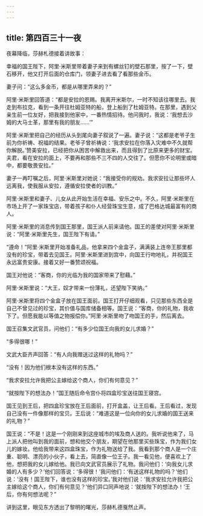 ```yaml
---
---
---
```

title: 第四百三十一夜
---






夜幕降临，莎赫札德接着讲故事：





幸福的国王陛下，阿里·米斯里带着妻子来到有螺丝钉的壁石那里，按了一下，壁石移开，他又打开后面的仓库门，领妻子进去看了看那些金币。

妻子问：“这么多金币，都是从哪里弄来的？”

阿里·米斯里回答道：“都是安拉的恩赐。我离开米斯尔，一时不知该往哪里去。我走到布拉克，看到一条开往杜姆亚特的船，登上船到了杜姆亚特。在那里，遇到父亲生前一位友好，把我接到他家中，一番热情招待。他问我时，我说：‘我想去沙姆的大马士革，那里有我的朋友……’”

阿里·米斯里把自己的经历从头到尾向妻子叙说了一遍。妻子说：“这都是老爷子生前为你祈祷、祝福的结果。老爷子曾祈祷说：‘我求安拉在你落入灾难中不久就帮你解脱。’赞美安拉，已经把你从困苦中解救出来，而且得到了比原来更多的财宝。夫君，看在安拉的面上，不要再和那些不三不四的人交往了。但愿你不论明里或暗中，都要敬畏安拉。”

妻子一再叮嘱之后，阿里·米斯里对她说：“我接受你的规劝。我求安拉让那些坏人远离我，使我服从安拉，遵循安拉使者的训教。”

阿里·米斯里和妻子、儿女从此开始生活在幸福、安乐之中。不久，阿里·米斯里在市场上开了一家珠宝店，带着孩子和仆人经营珠宝生意，成了巴格达城最富有的商人。

阿里·米斯里的消息传到国王那里，国王派人前来请他。国王的差使对阿里·米斯里说：“阿里·米斯里先生，国王陛下有请。”

“遵命！”阿里·米斯里开始准备礼品，他拿来四个金盒子，满满装上连帝王那里都没有的珍宝，带着去见国王。阿里·米斯里进到宫中，向国王行吻地礼，并祝国王永远富贵安康。接着又好一番赞颂祝福。

国王对他说：“客商，你的光临为我的国家带来了慰藉。”

阿里·米斯里说：“大王，奴才带来一份薄礼，还望陛下笑纳。”

阿里·米斯里将四个金盒子放在国王面前。国王打开仔细观看，只见那些东西全是自己不曾见过的珍宝，其价值与国库储备相等。国王说：“客商，你的礼物，我收下了。但愿我能以等值之物报偿你。”阿里·米斯里吻了吻国王的手，然后离去。

国王召集文武官员，问他们：“有多少位国王向我的女儿求婚？”

“多得很哪！”

文武大臣齐声回答：“有人向我赠送过这样的礼物吗？”

“没有！因为他们根本没有这样的东西。”

“我求安拉允许我把公主嫁给这个商人，你们有何意见？”

“就按陛下的想法办！”国王随后命令宫仆将四盒珍宝送往国王寝宫。

国王见到王后，把四盒珍宝放在王后面前，打开盒盖，让王后看。王后看过，发现自己没有一件像那样的宝贝。王后说：“难道这是一位向你的女儿求婚的国王送来的礼物？”

国王说：“不是！这是一个刚刚来到这座城市的埃及商人送的。我听说他来了，马上派人把他叫到我的面前，想和他交个朋友，期望在他那里买些珠宝，作为我们女儿的嫁妆。他给我带来这四盒珠宝，作为礼物送给了我。我看到那个商人是一个庄重、聪明、漂亮的小伙子，看上去，简直像一位王子。我一看见他，便喜欢上了他，想把我的女儿嫁给他。我已向文武官员展示了礼物。我问他们：‘向我女儿求婚的人有多少？’他们回答说：‘多得很！’我问他们：‘有送这样礼物的吗？’他们说：‘没有！国王陛下，谁也没有这样的珍宝。’我对他们说：‘我求安拉允许我把公主嫁给这个商人，你们有何意见？’他们异口同声地说：‘就按陛下的想法办！’王后，你有何想法呢？”





讲到这里，眼见东方透出了黎明的曙光，莎赫札德戛然止声。